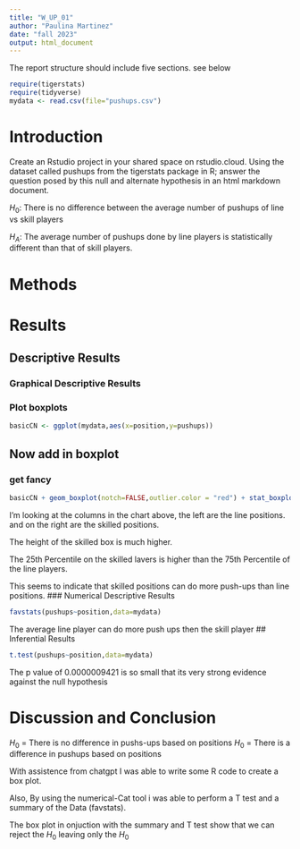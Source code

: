 ```yaml
---
title: "W_UP_01"
author: "Paulina Martinez"
date: "fall 2023"
output: html_document
---
```




The report structure should include five sections.  see below



```r
require(tigerstats)
require(tidyverse)
mydata <- read.csv(file="pushups.csv")
```

# Introduction

<!--In this section you explain what you are trying to show. Where did the data come from? What is the research or other question you are trying to answer?!-->

Create an Rstudio project in your shared space on rstudio.cloud.  Using the dataset called pushups from the tigerstats package in R; answer the question posed by this null and alternate hypothesis in an html markdown document.

$H_0$: There is no difference between the average number of pushups of line vs skill players

$H_A$: The average number of pushups done by line players is statistically different than that of skill players.

# Methods

<!--Decide on your methods: use "variable analysis" or other appropriate descriptors. Make sure to choose at least one graphical method and at least one numerical method.!-->

# Results

<!--Divide this section into two sub-sections: One for your descriptive results and one for your inferential results.!-->

## Descriptive Results

### Graphical Descriptive Results

<!--Graphical results here. Make sure to show your code. Provide appropriate labels for axes, giving units if possible, and provide a good title for the graph, too. Use the graphical results to describe the patterns if any that exist in the data as focused toward the research question!-->
### Plot boxplots

```r
basicCN <- ggplot(mydata,aes(x=position,y=pushups))
```
## Now add in boxplot

### get fancy  

```r
basicCN + geom_boxplot(notch=FALSE,outlier.color = "red") + stat_boxplot(geom ='errorbar') + labs(title="Fancy notch boxplot \n with 2 lines")
```
I'm looking at the columns in the chart above, the left are the line positions. and on the right are the skilled positions.

The height of the skilled box is much higher.

The 25th Percentile on the skilled lavers is higher than the 75th Percentile of the line players.

This seems to indicate that skilled positions can do more push-ups than line positions.
### Numerical Descriptive Results

<!--Numerical results go here. Use the numerical results to describe the patterns if any that exist in the data as focused toward the research question!-->
```r
favstats(pushups~position,data=mydata)
```
The average line player can do more push ups then the skill player 
## Inferential Results

```r
t.test(pushups~position,data=mydata)
```
The p value of 0.0000009421 is so small that its very strong evidence against the null hypothesis 
<!--State hypothesis clearly. Make sure your discussion of the inferential test covers all the aspects that the test output produces, such as test statistic, p-value etc. Make a decision about the null hypothesis, explain the assumptions on which the selected test/procedure was based, and why the chosen procedure satisfys the assumptions and is appropriate to answer the research question!-->


# Discussion and Conclusion

<!--Discussion and conclusion here. If you found a relationship be sure to consider whether the relationship occurs because one of the variavbles causes the other, or whether they perhasps are related for some other reason. Watch the chapter 6 videos from the GeorgeTown videos collection.!-->

$H_0$ = There is no difference in pushs-ups based on positions
$H_0$ = There is a difference in pushups based on positions 

With assistence from chatgpt I was able to write some R code to create a box plot.

Also, By using the numerical-Cat tool i was able to perform a T test and a summary of the Data (favstats).

The box plot in onjuction with the summary and T test show that we can reject the $H_0$ leaving only the $H_0$
